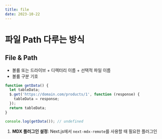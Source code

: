 ```yaml
---
title: file
date: 2023-10-22
---
```


# 파일 Path 다루는 방식

## File & Path

- 볼륨 또는 드라이브 + 디렉터리 이름 + 선택적 파일 이름
- 볼륨 구분 기호

```javascript
function getData() {
  let tableData;
  $.get('https://domain.com/products/1', function (response) {
    tableData = response;
  });
  return tableData;
}

console.log(getData()); // undefined
```

1. **MDX 플러그인 설정**: Next.js에서 `next-mdx-remote`를 사용할 때 필요한 플러그인
